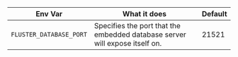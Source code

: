 
| Env Var | What it does | Default |
| ------- | ------------ | ------- |
| `FLUSTER_DATABASE_PORT` | Specifies the port that the embedded database server will expose itself on. | 21521 |
